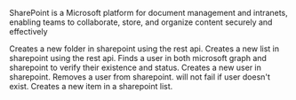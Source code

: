 SharePoint is a Microsoft platform for document management and intranets, enabling teams to collaborate, store, and organize content securely and effectively

<Accordion title="Create SharePoint Folder">
Creates a new folder in sharepoint using the rest api.
</Accordion>

<Accordion title="Create SharePoint List">
Creates a new list in sharepoint using the rest api.
</Accordion>

<Accordion title="Find SharePoint User">
Finds a user in both microsoft graph and sharepoint to verify their existence and status.
</Accordion>

<Accordion title="Create SharePoint User">
Creates a new user in sharepoint.
</Accordion>

<Accordion title="Remove SharePoint User">
Removes a user from sharepoint. will not fail if user doesn't exist.
</Accordion>

<Accordion title="Create SharePoint List Item">
Creates a new item in a sharepoint list.
</Accordion>

